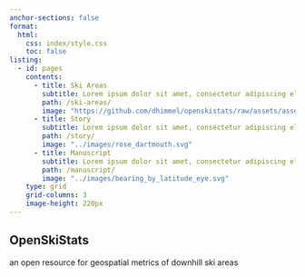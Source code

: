 ```yaml
---
anchor-sections: false
format:
  html:
    css: index/style.css
    toc: false
listing:
  - id: pages
    contents: 
      - title: Ski Areas
        subtitle: Lorem ipsum dolor sit amet, consectetur adipiscing elit, sed do eiusmod tempor incididunt ut labore et dolore magna aliqua. 
        path: /ski-areas/
        image: "https://github.com/dhimmel/openskistats/raw/assets/assets/preview-table.png"
      - title: Story
        subtitle: Lorem ipsum dolor sit amet, consectetur adipiscing elit, sed do eiusmod tempor incididunt ut labore et dolore magna aliqua. 
        path: /story/
        image: "../images/rose_dartmouth.svg"
      - title: Manuscript
        subtitle: Lorem ipsum dolor sit amet, consectetur adipiscing elit, sed do eiusmod tempor incididunt ut labore et dolore magna aliqua. 
        path: /manuscript/
        image: "../images/bearing_by_latitude_eye.svg"
    type: grid
    grid-columns: 3
    image-height: 220px
---
```


::::column-screen
:::{class="snow-container" id="snow-container"}
:::
::::

:::{class="text-overlay"}
## OpenSkiStats

an open resource for geospatial metrics of downhill ski areas
:::

:::{#pages}
:::

<script src="index/snowflake.js"></script>
